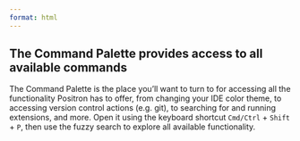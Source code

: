 ```yaml
---
format: html
---
```


::: {.callout-note collapse=true}
## The Command Palette provides access to all available commands

The Command Palette is the place you'll want to turn to for accessing all the functionality Positron has to offer, from changing your IDE color theme, to accessing version control actions (e.g. git), to searching for and running extensions, and more. Open it using the keyboard shortcut `Cmd/Ctrl` + `Shift` + `P`, then use the fuzzy search to explore all available functionality.
:::
